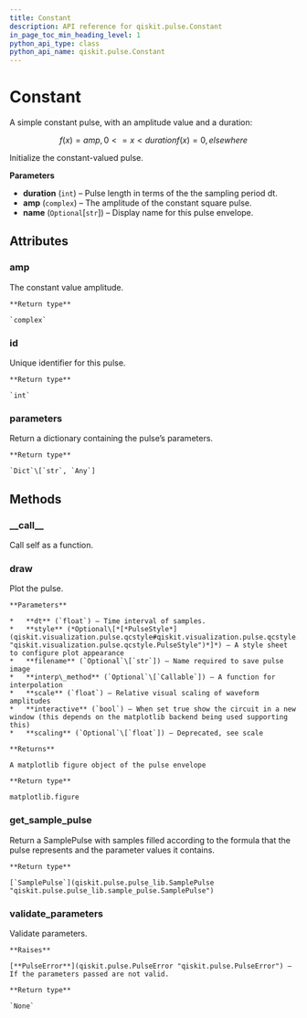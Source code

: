 ```yaml
---
title: Constant
description: API reference for qiskit.pulse.Constant
in_page_toc_min_heading_level: 1
python_api_type: class
python_api_name: qiskit.pulse.Constant
---
```


# Constant

<Class id="qiskit.pulse.Constant" isDedicatedPage={true} github="https://github.com/qiskit/qiskit/tree/stable/0.14/qiskit/pulse/pulse_lib/parametric_pulses.py" signature="Constant(duration, amp, name=None)" modifiers="class">
  A simple constant pulse, with an amplitude value and a duration:

$$
f(x) = amp    ,  0 <= x < duration
f(x) = 0      ,  elsewhere
$$

  Initialize the constant-valued pulse.

  **Parameters**

  *   **duration** (`int`) – Pulse length in terms of the the sampling period dt.
  *   **amp** (`complex`) – The amplitude of the constant square pulse.
  *   **name** (`Optional`\[`str`]) – Display name for this pulse envelope.

  ## Attributes

  <span id="constant-amp" />

  ### amp

  <Attribute id="qiskit.pulse.Constant.amp" attributeTypeHint="complex">
    The constant value amplitude.

    **Return type**

    `complex`
  </Attribute>

  <span id="constant-id" />

  ### id

  <Attribute id="qiskit.pulse.Constant.id" attributeTypeHint="int">
    Unique identifier for this pulse.

    **Return type**

    `int`
  </Attribute>

  <span id="constant-parameters" />

  ### parameters

  <Attribute id="qiskit.pulse.Constant.parameters" attributeTypeHint="Dict[str, Any]">
    Return a dictionary containing the pulse’s parameters.

    **Return type**

    `Dict`\[`str`, `Any`]
  </Attribute>

  ## Methods

  <span id="constant-call" />

  ### \_\_call\_\_

  <Function id="qiskit.pulse.Constant.__call__" signature="Constant.__call__(channel)">
    Call self as a function.
  </Function>

  <span id="constant-draw" />

  ### draw

  <Function id="qiskit.pulse.Constant.draw" signature="Constant.draw(dt=1, style=None, filename=None, interp_method=None, scale=1, interactive=False, scaling=None)">
    Plot the pulse.

    **Parameters**

    *   **dt** (`float`) – Time interval of samples.
    *   **style** (*Optional\[*[*PulseStyle*](qiskit.visualization.pulse.qcstyle#qiskit.visualization.pulse.qcstyle.PulseStyle "qiskit.visualization.pulse.qcstyle.PulseStyle")*]*) – A style sheet to configure plot appearance
    *   **filename** (`Optional`\[`str`]) – Name required to save pulse image
    *   **interp\_method** (`Optional`\[`Callable`]) – A function for interpolation
    *   **scale** (`float`) – Relative visual scaling of waveform amplitudes
    *   **interactive** (`bool`) – When set true show the circuit in a new window (this depends on the matplotlib backend being used supporting this)
    *   **scaling** (`Optional`\[`float`]) – Deprecated, see scale

    **Returns**

    A matplotlib figure object of the pulse envelope

    **Return type**

    matplotlib.figure
  </Function>

  <span id="constant-get-sample-pulse" />

  ### get\_sample\_pulse

  <Function id="qiskit.pulse.Constant.get_sample_pulse" signature="Constant.get_sample_pulse()">
    Return a SamplePulse with samples filled according to the formula that the pulse represents and the parameter values it contains.

    **Return type**

    [`SamplePulse`](qiskit.pulse.pulse_lib.SamplePulse "qiskit.pulse.pulse_lib.sample_pulse.SamplePulse")
  </Function>

  <span id="constant-validate-parameters" />

  ### validate\_parameters

  <Function id="qiskit.pulse.Constant.validate_parameters" signature="Constant.validate_parameters()">
    Validate parameters.

    **Raises**

    [**PulseError**](qiskit.pulse.PulseError "qiskit.pulse.PulseError") – If the parameters passed are not valid.

    **Return type**

    `None`
  </Function>
</Class>

